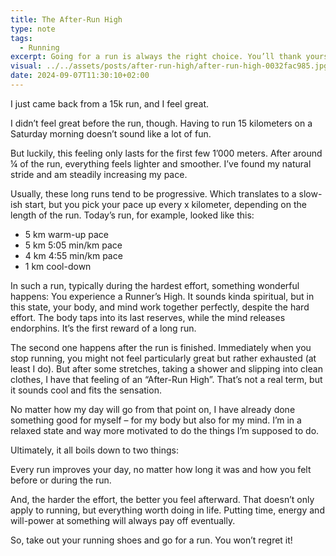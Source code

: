 ```yaml
---
title: The After-Run High
type: note
tags:
  - Running
excerpt: Going for a run is always the right choice. You’ll thank yourself afterward.
visual: ../../assets/posts/after-run-high/after-run-high-0032fac985.jpg
date: 2024-09-07T11:30:10+02:00
---
```


I just came back from a 15k run, and I feel great.

I didn’t feel great before the run, though. Having to run 15 kilometers on a Saturday morning doesn’t sound like a lot of fun. 

But luckily, this feeling only lasts for the first few 1’000 meters. After around ¼ of the run, everything feels lighter and smoother. I’ve found my natural stride and am steadily increasing my pace.

Usually, these long runs tend to be progressive. Which translates to a slow-ish start, but you pick your pace up every x kilometer, depending on the length of the run. Today’s run, for example, looked like this: 

- 5 km warm-up pace
- 5 km 5:05 min/km pace
- 4 km 4:55 min/km pace
- 1 km cool-down

In such a run, typically during the hardest effort, something wonderful happens: You experience a Runner’s High. It sounds kinda spiritual, but in this state, your body, and mind work together perfectly, despite the hard effort. The body taps into its last reserves, while the mind releases endorphins. It’s the first reward of a long run.

The second one happens after the run is finished. Immediately when you stop running, you might not feel particularly great but rather exhausted (at least I do). But after some stretches, taking a shower and slipping into clean clothes, I have that feeling of an “After-Run High”. That’s not a real term, but it sounds cool and fits the sensation.

No matter how my day will go from that point on, I have already done something good for myself – for my body but also for my mind. I’m in a relaxed state and way more motivated to do the things I’m supposed to do.

Ultimately, it all boils down to two things:

Every run improves your day, no matter how long it was and how you felt before or during the run.

And, the harder the effort, the better you feel afterward. That doesn’t only apply to running, but everything worth doing in life. Putting time, energy and will-power at something will always pay off eventually.

So, take out your running shoes and go for a run. You won’t regret it!
